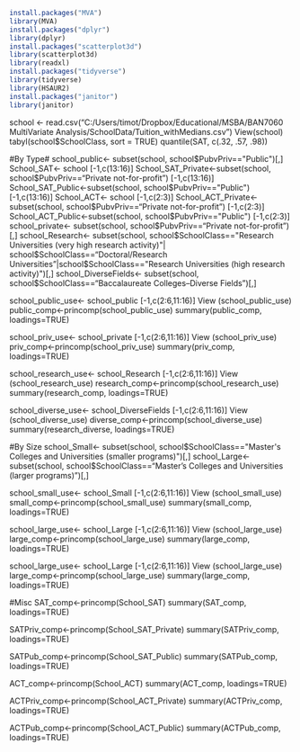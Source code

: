 ```r

install.packages("MVA")
library(MVA)
install.packages("dplyr")
library(dplyr)
install.packages("scatterplot3d")
library(scatterplot3d)
library(readxl)
install.packages("tidyverse")
library(tidyverse)
library(HSAUR2)
install.packages("janitor")
library(janitor)
```

school <- read.csv("C:/Users/timot/Dropbox/Educational/MSBA/BAN7060 MultiVariate Analysis/SchoolData/Tuition_withMedians.csv")
View(school)
tabyl(school$SchoolClass, sort = TRUE)
quantile(SAT, c(.32, .57, .98)) 


#By Type#
school_public<- subset(school, school$PubvPriv=="Public")[,]
School_SAT<- school  [-1,c(13:16)]
School_SAT_Private<-subset(school, school$PubvPriv=="Private not-for-profit") [-1,c(13:16)]
School_SAT_Public<-subset(school, school$PubvPriv=="Public") [-1,c(13:16)]
School_ACT<- school  [-1,c(2:3)]
School_ACT_Private<-subset(school, school$PubvPriv=="Private not-for-profit") [-1,c(2:3)]
School_ACT_Public<-subset(school, school$PubvPriv=="Public") [-1,c(2:3)]
school_private<- subset(school, school$PubvPriv=="Private not-for-profit")[,]
school_Research<- subset(school, school$SchoolClass=="Research Universities (very high research activity)"| school$SchoolClass=="Doctoral/Research Universities"|school$SchoolClass=="Research Universities (high research activity)")[,]
school_DiverseFields<- subset(school, school$SchoolClass=="Baccalaureate Colleges--Diverse Fields")[,]

school_public_use<- school_public [-1,c(2:6,11:16)]
View (school_public_use)
public_comp<-princomp(school_public_use)
summary(public_comp, loadings=TRUE)

school_priv_use<- school_private [-1,c(2:6,11:16)]
View (school_priv_use)
priv_comp<-princomp(school_priv_use)
summary(priv_comp, loadings=TRUE)

school_research_use<- school_Research [-1,c(2:6,11:16)]
View (school_research_use)
research_comp<-princomp(school_research_use)
summary(research_comp, loadings=TRUE)

school_diverse_use<- school_DiverseFields [-1,c(2:6,11:16)]
View (school_diverse_use)
diverse_comp<-princomp(school_diverse_use)
summary(research_diverse, loadings=TRUE)


#By Size
school_Small<- subset(school, school$SchoolClass=="Master's Colleges and Universities (smaller programs)")[,]
school_Large<- subset(school, school$SchoolClass=="Master's Colleges and Universities (larger programs)")[,]

school_small_use<- school_Small [-1,c(2:6,11:16)]
View (school_small_use)
small_comp<-princomp(school_small_use)
summary(small_comp, loadings=TRUE)

school_large_use<- school_Large [-1,c(2:6,11:16)]
View (school_large_use)
large_comp<-princomp(school_large_use)
summary(large_comp, loadings=TRUE)

school_large_use<- school_Large [-1,c(2:6,11:16)]
View (school_large_use)
large_comp<-princomp(school_large_use)
summary(large_comp, loadings=TRUE)

#Misc
SAT_comp<-princomp(School_SAT)
summary(SAT_comp, loadings=TRUE)

SATPriv_comp<-princomp(School_SAT_Private)
summary(SATPriv_comp, loadings=TRUE)

SATPub_comp<-princomp(School_SAT_Public)
summary(SATPub_comp, loadings=TRUE)


ACT_comp<-princomp(School_ACT)
summary(ACT_comp, loadings=TRUE)

ACTPriv_comp<-princomp(School_ACT_Private)
summary(ACTPriv_comp, loadings=TRUE)

ACTPub_comp<-princomp(School_ACT_Public)
summary(ACTPub_comp, loadings=TRUE)




